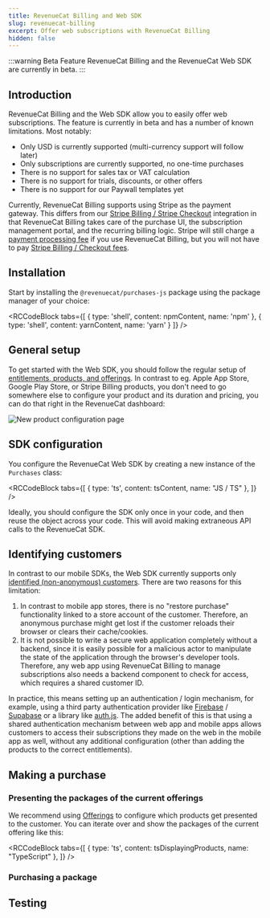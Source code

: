```yaml
---
title: RevenueCat Billing and Web SDK
slug: revenuecat-billing
excerpt: Offer web subscriptions with RevenueCat Billing
hidden: false
---
```

:::warning Beta Feature
RevenueCat Billing and the RevenueCat Web SDK are currently in beta.
:::
## Introduction
RevenueCat Billing and the Web SDK allow you to easily offer web subscriptions. The feature is currently in beta and has a number of known limitations. Most notably:

* Only USD is currently supported (multi-currency support will follow later)
* Only subscriptions are currently supported, no one-time purchases
* There is no support for sales tax or VAT calculation
* There is no support for trials, discounts, or other offers
* There is no support for our Paywall templates yet

Currently, RevenueCat Billing supports using Stripe as the payment gateway. This differs from our [Stripe Billing / Stripe Checkout](/getting-started/stripe) integration in that RevenueCat Billing takes care of the purchase UI, the subscription management portal, and the recurring billing logic. Stripe will still charge a [payment processing fee](https://stripe.com/pricing) if you use RevenueCat Billing, but you will not have to pay [Stripe Billing / Checkout fees](https://stripe.com/billing/pricing). 

## Installation

Start by installing the `@revenuecat/purchases-js` package using the package manager of your choice:


<RCCodeBlock tabs={[
    { type: 'shell', content: npmContent, name: 'npm' },
    { type: 'shell', content: yarnContent, name: 'yarn' }
]} />

## General setup

To get started with the Web SDK, you should follow the regular setup of [entitlements, products, and offerings](/getting-started/entitlements). In contrast to eg. Apple App Store, Google Play Store, or Stripe Billing products, you don't need to go somewhere else to configure your product and its duration and pricing, you can do that right in the RevenueCat dashboard:

![New product configuration page](/images/rc-billing/new-product-configuration.png)

## SDK configuration

You configure the RevenueCat Web SDK by creating a new instance of the `Purchases` class:


<RCCodeBlock tabs={[
    { type: 'ts', content: tsContent, name: "JS / TS" },
]} />

Ideally, you should configure the SDK only once in your code, and then reuse the object across your code. This will avoid making extraneous API calls to the RevenueCat SDK.

## Identifying customers

In contrast to our mobile SDKs, the Web SDK currently supports only [identified (non-anonymous) customers](/customers/user-ids). There are two reasons for this limitation:
1. In contrast to mobile app stores, there is no "restore purchase" functionality linked to a store account of the customer. Therefore, an anonymous purchase might get lost if the customer reloads their browser or clears their cache/cookies. 
2. It is not possible to write a secure web application completely without a backend, since it is easily possible for a malicious actor to manipulate the state of the application through the browser's developer tools. Therefore, any web app using RevenueCat Billing to manage subscriptions also needs a backend component to check for access, which requires a shared customer ID. 

In practice, this means setting up an authentication / login mechanism, for example, using a third party authentication provider like [Firebase](https://firebase.google.com/docs/auth) / [Supabase](https://supabase.com/docs/guides/auth) or a library like [auth.js](https://authjs.dev/). The added benefit of this is that using a shared authentication mechanism between web app and mobile apps allows customers to access their subscriptions they made on the web in the mobile app as well, without any additional configuration (other than adding the products to the correct entitlements).

## Making a purchase

### Presenting the packages of the current offerings

We recommend using [Offerings](/getting-started/entitlements#offerings) to configure which products get presented to the customer. You can iterate over and show the packages of the current offering like this:


<RCCodeBlock tabs={[
    { type: 'ts', content: tsDisplayingProducts, name: "TypeScript" },
]} />

### Purchasing a package


## Testing